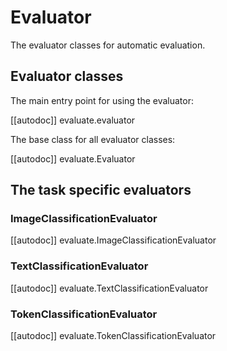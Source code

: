 # Evaluator

The evaluator classes for automatic evaluation.

## Evaluator classes

The main entry point for using the evaluator:

[[autodoc]] evaluate.evaluator

The base class for all evaluator classes:

[[autodoc]] evaluate.Evaluator

## The task specific evaluators

### ImageClassificationEvaluator

[[autodoc]] evaluate.ImageClassificationEvaluator

### TextClassificationEvaluator

[[autodoc]] evaluate.TextClassificationEvaluator

### TokenClassificationEvaluator

[[autodoc]] evaluate.TokenClassificationEvaluator
